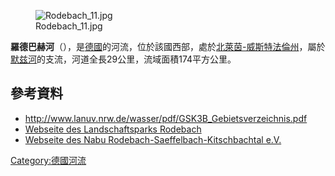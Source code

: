 {{No footnotes|time=2020-08-13T05:08:47+00:00}}
{{Coord|51|4|33|N|5|49|56|E|display=title}}
[[Image:Rodebach_11.jpg|right]]

'''羅德巴赫河'''（{{lang-de|Rodebach}}），是[[德國|德國]]的河流，位於該國西部，處於[[北萊茵-威斯特法倫州|北萊茵-威斯特法倫州]]，屬於[[默兹河|默兹河]]的支流，河道全長29公里，流域面積174平方公里。

==參考資料==
* http://www.lanuv.nrw.de/wasser/pdf/GSK3B_Gebietsverzeichnis.pdf {{Wayback|url=http://www.lanuv.nrw.de/wasser/pdf/GSK3B_Gebietsverzeichnis.pdf |date=20131017024904 }}
* [http://www.rodebach.de/ Webseite des Landschaftsparks Rodebach] {{Wayback|url=http://www.rodebach.de/ |date=20180531093014 }}
* [http://www.nabu-rsk.de/ Webseite des Nabu Rodebach-Saeffelbach-Kitschbachtal e.V.] {{Wayback|url=http://www.nabu-rsk.de/ |date=20210227212005 }}

{{Germany-geo-stub}}
[[Category:德國河流|Category:德國河流]]